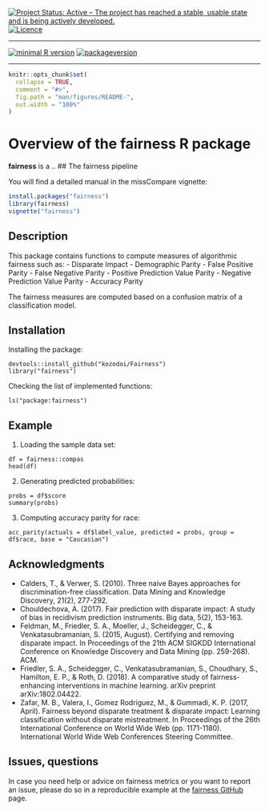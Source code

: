 <!-- rmarkdown v1 -->

[![Project Status: Active – The project has reached a stable, usable state and is being actively developed.](https://www.repostatus.org/badges/latest/active.svg)](https://www.repostatus.org/#active)
[![Licence](https://img.shields.io/github/license/mashape/apistatus.svg)](http://choosealicense.com/licenses/mit/)

---

[![minimal R version](https://img.shields.io/badge/R%3E%3D-3.6.0-6666ff.svg)](https://cran.r-project.org/)
[![packageversion](https://img.shields.io/badge/Package%20version-1.0.0-orange.svg?style=flat-square)](commits/master)

---

<!-- README.md is generated from README.Rmd. Please edit that file -->

```r
knitr::opts_chunk$set(
  collapse = TRUE,
  comment = "#>",
  fig.path = "man/figures/README-",
  out.width = "100%"
)
```

# Overview of the fairness R package

**fairness** is a ..
## The fairness pipeline

You will find a detailed manual in the missCompare vignette:
```r
install.packages("fairness")
library(fairness)
vignette("fairness")
```

## Description

This package contains functions to compute measures of algorithmic fairness such as:
- Disparate Impact
- Demographic Parity
- False Positive Parity
- False Negative Parity
- Positive Prediction Value Parity
- Negative Prediction Value Parity
- Accuracy Parity


The fairness measures are computed based on a confusion matrix of a classification model.


## Installation


Installing the package:
```
devtools::install_github("kozodoi/Fairness")
library("fairness")
```

Checking the list of implemented functions:
```
ls("package:fairness")
```


## Example

1) Loading the sample data set:
```
df = fairness::compas
head(df)
```

2) Generating predicted probabilities:
```
probs = df$score
summary(probs)
```

3) Computing accuracy parity for race:
```
acc_parity(actuals = df$label_value, predicted = probs, group = df$race, base = "Caucasian")
```


## Acknowledgments
- Calders, T., & Verwer, S. (2010). Three naive Bayes approaches for discrimination-free classification. Data Mining and Knowledge Discovery, 21(2), 277-292.
- Chouldechova, A. (2017). Fair prediction with disparate impact: A study of bias in recidivism prediction instruments. Big data, 5(2), 153-163.
- Feldman, M., Friedler, S. A., Moeller, J., Scheidegger, C., & Venkatasubramanian, S. (2015, August). Certifying and removing disparate impact. In Proceedings of the 21th ACM SIGKDD International Conference on Knowledge Discovery and Data Mining (pp. 259-268). ACM.
- Friedler, S. A., Scheidegger, C., Venkatasubramanian, S., Choudhary, S., Hamilton, E. P., & Roth, D. (2018). A comparative study of fairness-enhancing interventions in machine learning. arXiv preprint arXiv:1802.04422.
- Zafar, M. B., Valera, I., Gomez Rodriguez, M., & Gummadi, K. P. (2017, April). Fairness beyond disparate treatment & disparate impact: Learning classification without disparate mistreatment. In Proceedings of the 26th International Conference on World Wide Web (pp. 1171-1180). International World Wide Web Conferences Steering Committee.


## Issues, questions

In case you need help or advice on fairness metrics or you want to report an issue, please do so in a reproducible example at the [fairness GitHub](https://github.com/kozodoi/Fairness/issues) page.

